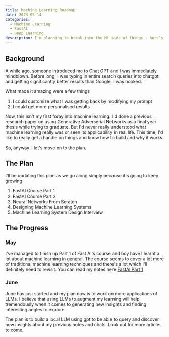 ```yaml
---
title: Machine Learning Roadmap
date: 2023-05-14
categories:
  - Machine Learning
  - FastAI
  - Deep Learning
description: I'm planning to break into the ML side of things - here's what I have in mind.
---
```


## Background

A while ago, someone introduced me to Chat GPT and I was immediately mindblown. Before long, I was typing in entire search queries into chatgpt and getting significantly better results than Google. I was hooked.

What made it amazing were a few things
1. I could customize what I was getting back by modifying my prompt
2. I could get more personalised results

Now, this isn't my first foray into machine learning. I'd done a previous research paper on using Generative Adverserial Networks as a final year thesis while trying to graduate. But I'd never really understood what machine learning really was or seen its applicability in real life. This time, I'd like to really get a handle on things and know how to build and why it works.

So, anyway - let's move on to the plan.


## The Plan

I'll be updating this plan as we go along simply because it's going to keep growing 

1. FastAI Course Part 1 
2. FastAI Course Part 2 
3. Neural Networks From Scratch 
4. Designing Machine Learning Systems 
5. Machine Learning System Design Interview


## The Progress

### May

I've managed to finish up Part 1 of Fast AI's course and boy have I learnt a lot about machine learning in general. The course seems to cover a lot more of traditional machine learning techniques and there's a lot which I'll definitely need to revisit.  You can read my notes here [FastAI Part 1](/blog/notes_on_fast_ai)

### June

June has just started and my plan now is to work on more applications of LLMs. I believe that using LLMs to augment my learning will help tremendously when it comes to generating new insights and finding interesting angles to explore. 

The plan is to build a local LLM using gpt to be able to query and discover new insights about my previous notes and chats. Look out for more articles to come.
